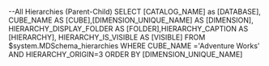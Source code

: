 --All Hierarchies (Parent-Child)
SELECT [CATALOG_NAME] as [DATABASE],
CUBE_NAME AS [CUBE],[DIMENSION_UNIQUE_NAME] AS [DIMENSION],
HIERARCHY_DISPLAY_FOLDER AS [FOLDER],HIERARCHY_CAPTION AS [HIERARCHY],
HIERARCHY_IS_VISIBLE AS [VISIBLE]
FROM $system.MDSchema_hierarchies
WHERE CUBE_NAME  ='Adventure Works'
AND HIERARCHY_ORIGIN=3
ORDER BY [DIMENSION_UNIQUE_NAME]